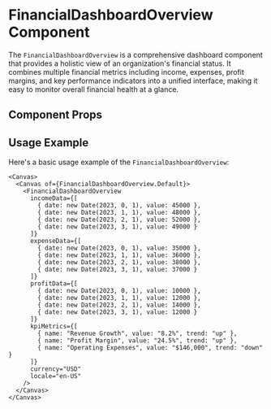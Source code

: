 

<Meta of={FinancialDashboardOverview} />

# FinancialDashboardOverview Component

The `FinancialDashboardOverview` is a comprehensive dashboard component that provides a holistic view of an organization's financial status. It combines multiple financial metrics including income, expenses, profit margins, and key performance indicators into a unified interface, making it easy to monitor overall financial health at a glance.

## Component Props

<Canvas of={FinancialDashboardOverview.Default} />

<Controls />

## Usage Example

Here's a basic usage example of the `FinancialDashboardOverview`:

```tsx
<Canvas>
  <Canvas of={FinancialDashboardOverview.Default}>
    <FinancialDashboardOverview 
      incomeData={[
        { date: new Date(2023, 0, 1), value: 45000 },
        { date: new Date(2023, 1, 1), value: 48000 },
        { date: new Date(2023, 2, 1), value: 52000 },
        { date: new Date(2023, 3, 1), value: 49000 }
      ]}
      expenseData={[
        { date: new Date(2023, 0, 1), value: 35000 },
        { date: new Date(2023, 1, 1), value: 36000 },
        { date: new Date(2023, 2, 1), value: 38000 },
        { date: new Date(2023, 3, 1), value: 37000 }
      ]}
      profitData={[
        { date: new Date(2023, 0, 1), value: 10000 },
        { date: new Date(2023, 1, 1), value: 12000 },
        { date: new Date(2023, 2, 1), value: 14000 },
        { date: new Date(2023, 3, 1), value: 12000 }
      ]}
      kpiMetrics={[
        { name: "Revenue Growth", value: "8.2%", trend: "up" },
        { name: "Profit Margin", value: "24.5%", trend: "up" },
        { name: "Operating Expenses", value: "$146,000", trend: "down" }
      ]}
      currency="USD"
      locale="en-US"
    />
  </Canvas>
</Canvas>
``` 
